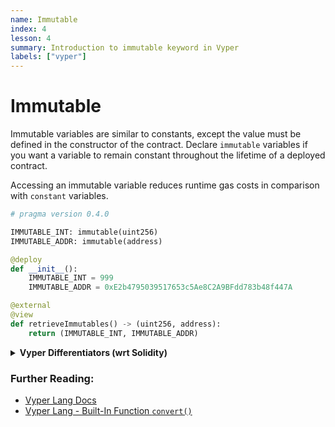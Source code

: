```yaml
---
name: Immutable
index: 4
lesson: 4
summary: Introduction to immutable keyword in Vyper
labels: ["vyper"]
---
```


# Immutable

Immutable variables are similar to constants, except the value must be defined in the constructor of the contract. Declare `immutable` variables if you want a variable to remain constant throughout the lifetime of a deployed contract.

Accessing an immutable variable reduces runtime gas costs in comparison with `constant` variables.

```python
# pragma version 0.4.0

IMMUTABLE_INT: immutable(uint256)
IMMUTABLE_ADDR: immutable(address)

@deploy
def __init__():
    IMMUTABLE_INT = 999
    IMMUTABLE_ADDR = 0xE2b4795039517653c5Ae8C2A9BFdd783b48f447A

@external
@view
def retrieveImmutables() -> (uint256, address):
    return (IMMUTABLE_INT, IMMUTABLE_ADDR)
```

<details>
  <summary>
    <strong>Vyper Differentiators (wrt Solidity)</strong>
  </summary>
  <ul>
    <li>You cannot assign a value to an `immutable` global variable</li>
  </ul>
</details>

### Further Reading:

- [Vyper Lang Docs](https://docs.vyperlang.org/en/stable/scoping-and-declarations.html#declaring-immutable-variables)
- [Vyper Lang - Built-In Function `convert()`](https://docs.vyperlang.org/en/stable/built-in-functions.html#convert)
